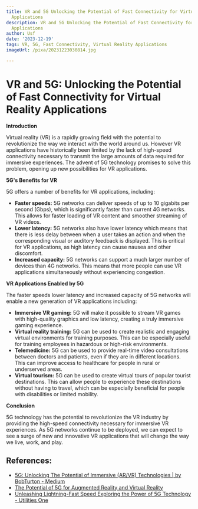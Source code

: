 ```yaml
---
title: VR and 5G Unlocking the Potential of Fast Connectivity for Virtual Reality
  Applications
description: VR and 5G Unlocking the Potential of Fast Connectivity for Virtual Reality
  Applications
author: Usf
date: '2023-12-19'
tags: VR, 5G, Fast Connectivity, Virtual Reality Applications
imageUrl: /pixa/20231223030814.jpg

---
```

#  VR and 5G: Unlocking the Potential of Fast  Connectivity for Virtual Reality Applications

**Introduction**

Virtual reality (VR)  is a rapidly growing  field with the  potential to  revolutionize the way we interact with the world around  us. However VR applications have historically been limited by the lack of high-speed connectivity necessary to transmit the large amounts of data required for immersive experiences. The advent of 5G technology promises to solve this problem,  opening up new possibilities for VR applications.

**5G's Benefits for VR**

5G offers a number of benefits for VR applications, including:

* **Faster  speeds:** 5G  networks can  deliver speeds of up to 10 gigabits per second  (Gbps), which is significantly faster than current 4G networks. This allows for faster loading of VR content and smoother streaming of VR videos.
*  **Lower latency:** 5G networks also have lower latency which means that there is less delay between when a  user takes an action and  when the corresponding visual or auditory feedback is displayed. This is critical for VR applications,  as high latency can cause nausea and other discomfort.
* **Increased capacity:** 5G networks can support a much larger number of devices  than 4G networks. This means that more people can  use VR applications simultaneously without experiencing congestion.

**VR Applications Enabled by 5G**

The faster speeds lower latency and increased capacity of 5G networks will enable a new generation of VR  applications  including:

*  **Immersive VR gaming:** 5G will make it possible to  stream VR games with high-quality graphics and low latency, creating a truly immersive gaming experience.
* **Virtual  reality training:** 5G can be used to create realistic and engaging virtual environments for training purposes. This can be especially useful for training employees in hazardous or high-risk environments.
* **Telemedicine:** 5G can be  used  to provide real-time video consultations between doctors and patients, even if they are in different locations. This can improve access to  healthcare for people in rural or underserved areas.
*  **Virtual tourism:** 5G can be used to create virtual tours of popular  tourist destinations.  This can allow people to experience these destinations without having to travel, which can  be especially beneficial for  people with disabilities or  limited mobility.

**Conclusion**

5G technology has the potential to revolutionize the VR industry by providing the high-speed connectivity necessary for  immersive VR  experiences. As 5G networks continue to be deployed,  we can  expect  to see a surge of new and innovative VR  applications that will change the  way we live, work, and play.

## References:
- [5G: Unlocking The Potential of Immersive (AR/VR) Technologies | by BobTurton - Medium](https://medium.com/badvr/5g-unlocking-the-potential-of-immersive-ar-vr-technologies-ab59089656de)
- [The Potential of 5G for Augmented Reality and Virtual Reality](https://ts2.space/en/the-potential-of-5g-for-augmented-reality-and-virtual-reality/)
- [Unleashing Lightning-Fast Speed Exploring the Power of 5G Technology - Utilities One](https://utilitiesone.com/unleashing-lightning-fast-speed-exploring-the-power-of-5g-technology)
